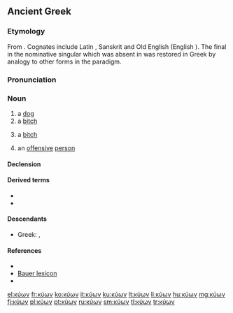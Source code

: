 ==Ancient Greek==

===Etymology===
From {{etyl|ine-pro|grc}} {{m|ine-pro|*ḱwṓ}}. Cognates include Latin {{m|la|canis}}, Sanskrit {{m|sa|श्वन्|tr=śván}} and Old English {{m|ang|hund}} (English {{m|en|hound}}). The final {{m|grc||-ν}} in the nominative singular which was absent in {{m|ine-pro|*ḱwṓ}} was restored in Greek by analogy to other forms in the paradigm.

===Pronunciation===
{{grc-IPA|w=κύ˘ων}}

===Noun===
{{grc-noun|head=κῠ́ων|κῠνός|m|g2=f|third}}

# a [[dog]]
# a [[bitch]]
# {{lb|grc|pejorative}} a [[bitch]] {{qualifier|used of women, to denote shamelessness or audacity}}
# an [[offensive]] [[person]]

====Declension====
{{grc-decl|form=MF-full|κύς|κῠνός|NS=κῠ́ων|VS=κῠ́ον, κῠ́ων|DP=κῠσῐ́, κῠσῐ́ν, κῠ́νεσσῐ}}

====Derived terms====
* {{l|grc|κῠνόδους}}
* {{l|grc|κῠνόμαζον}}

====Descendants====
* Greek: {{l|el|κυνικός}}, {{l|el|κυνο-}}

====References====
* {{R:LSJ}}
* [[w:Bauer lexicon|Bauer lexicon]]
* {{R:Strong's|G|2965}}

[[el:κύων]]
[[fr:κύων]]
[[ko:κύων]]
[[it:κύων]]
[[ku:κύων]]
[[lt:κύων]]
[[li:κύων]]
[[hu:κύων]]
[[mg:κύων]]
[[fj:κύων]]
[[pl:κύων]]
[[pt:κύων]]
[[ru:κύων]]
[[sm:κύων]]
[[tl:κύων]]
[[tr:κύων]]